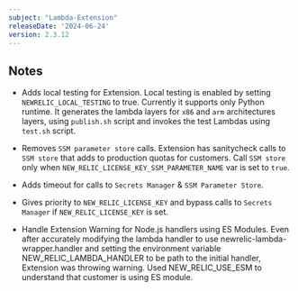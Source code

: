 ```yaml
---
subject: "Lambda-Extension"
releaseDate: '2024-06-24'
version: 2.3.12
---
```



## Notes

* Adds local testing for Extension. Local testing is enabled by setting `NEWRELIC_LOCAL_TESTING` to true. Currently it supports only Python runtime. It generates the lambda layers for `x86` and `arm` architectures layers, using `publish.sh` script and invokes the test Lambdas using `test.sh` script.

* Removes `SSM parameter store` calls. Extension has sanitycheck calls to `SSM store` that adds to production quotas for customers. Call `SSM store` only when `NEW_RELIC_LICENSE_KEY_SSM_PARAMETER_NAME` var is set to `true`.

* Adds timeout for calls to `Secrets Manager` & `SSM Parameter Store`.

* Gives priority to `NEW_RELIC_LICENSE_KEY` and bypass calls to `Secrets Manager` if `NEW_RELIC_LICENSE_KEY` is set.

* Handle Extension Warning for Node.js handlers using ES Modules. Even after accurately modifying the lambda handler to use newrelic-lambda-wrapper.handler and setting the environment variable NEW_RELIC_LAMBDA_HANDLER to be path to the initial handler, Extension was throwing warning. Used NEW_RELIC_USE_ESM to understand that customer is using ES module.
